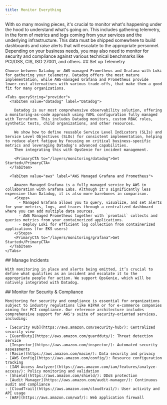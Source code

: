 ```yaml
---
title: Monitor Everything
---
```


<Intro>
  With so many moving pieces, it's crucial to monitor what's happening under the hood to understand what's going on. This includes gathering telemetry, in the form of metrics and logs coming from your services and the underlying infrastructure. This data must be shipped somewhere to build dashboards and raise alerts that will escalate to the appropriate personnel. Depending on your business needs, you may also need to monitor for security and compliance against various technical benchmarks like PCI/DSS, CIS, ISO 27001, and others.
</Intro>

<Steps>

  <Step>
    ## <StepNumber/> Set up Telemetry

    Choose between Datadog or AWS-managed Prometheus and Grafana with Loki for gathering your telemetry. Datadog offers the most mature implementation, while AWS-managed Grafana and Prometheus provide lower-cost alternatives with various trade-offs, that make them a good fit for many organizations.

    <Tabs queryString="provider">
      <TabItem value="datadog" label="Datadog">

        Datadog is our most comprehensive observability solution, offering a monitoring-as-code approach using YAML configuration fully managed with Terraform. This includes Datadog monitors, custom RBAC roles, synthetic tests, child organizations, and other resources.

        We show how to define reusable Service Level Indicators (SLIs) and Service Level Objectives (SLOs) for consistent implementation, helping to reduce alert fatigue by focusing on critical business-specific metrics and leveraging Datadog's advanced capabilities.
        Then integrating this with OpsGenie for incident management.

        <PrimaryCTA to="/layers/monitoring/datadog">Get Started</PrimaryCTA>
      </TabItem>

      <TabItem value="aws" label="AWS Managed Grafana and Prometheus">

        Amazon Managed Grafana is a fully managed service by AWS in collaboration with Grafana Labs. Although it's significantly less expensive than Datadog, it is also more barebones in comparison.
        <Steps>
          - Managed Grafana allows you to query, visualize, and set alerts for your metrics, logs, and traces through a centralized dashboard where you can add multiple data sources.
          - AWS Managed Prometheus together with `promtail` collects and queries metrics from your containerized applications.
          - Deploy Loki for efficient log collection from containerized applications (for EKS users)
        </Steps>
        <PrimaryCTA to="/layers/monitoring/grafana">Get Started</PrimaryCTA>
      </TabItem>
    </Tabs>


  </Step>

  <Step>
    ## <StepNumber/> Manage Incidents

    With monitoring in place and alerts being emitted, it’s crucial to define what qualifies as an incident and escalate it to the appropriate people for action. We support OpsGenie, which will be natively integrated with Datadog.
  </Step>

  <Step>
    ## <StepNumber/> Monitor for Security & Compliance

    Monitoring for security and compliance is essential for organizations subject to industry regulations like HIPAA or for e-commerce companies aiming for PCI compliance. Our reference architecture includes comprehensive support for AWS's suite of security-oriented services, including:

    - [Security Hub](https://aws.amazon.com/security-hub/): Centralized security view
    - [GuardDuty](https://aws.amazon.com/guardduty/): Threat detection service
    - [Inspector](https://aws.amazon.com/inspector/): Automated security assessments
    - [Macie](https://aws.amazon.com/macie/): Data security and privacy
    - [AWS Config](https://aws.amazon.com/config/): Resource configuration tracking
    - [IAM Access Analyzer](https://aws.amazon.com/iam/features/analyze-access/): Policy monitoring and validation
    - [Shield](https://aws.amazon.com/shield/): DDoS protection
    - [Audit Manager](https://aws.amazon.com/audit-manager/): Continuous audit and compliance
    - [CloudTrail](https://aws.amazon.com/cloudtrail/): User activity and API usage
    - [WAF](https://aws.amazon.com/waf/): Web application firewall
  </Step>

</Steps>
